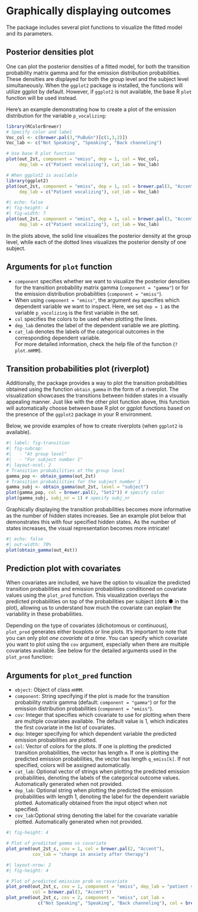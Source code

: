 # Graphically displaying outcomes {#sec-plotting}

The package includes several plot functions to visualize the fitted model and its parameters.

## Posterior densities plot

One can plot the posterior densities of a fitted model, for both the transition probability matrix gamma and for the emission distribution probabilities. These densities are displayed for both the group level and the subject level simultaneously. When the `ggplot2` package is installed, the functions will utilize ggplot by default. However, if `ggplot2` is not available, the base R `plot` function will be used instead.

Here's an example demonstrating how to create a plot of the emission distribution for the variable `p_vocalizing`:

```r
library(RColorBrewer)
# Specify color and label
Voc_col <- c(brewer.pal(3,"PuBuGn")[c(1,3,2)])
Voc_lab <- c("Not Speaking", "Speaking", "Back channeling")

# Use base R plot function
plot(out_2st, component = "emiss", dep = 1, col = Voc_col, 
     dep_lab = c("Patient vocalizing"), cat_lab = Voc_lab)
```

```r
# When ggplot2 is available
library(ggplot2)
plot(out_2st, component = "emiss", dep = 1, col = brewer.pal(3, "Accent"),
     dep_lab = c("Patient vocalizing"), cat_lab = Voc_lab)
```

```r
#| echo: false
#| fig-height: 4
#| fig-width: 7
plot(out_2st, component = "emiss", dep = 1, col = brewer.pal(3, "Accent"),
     dep_lab = c("Patient vocalizing"), cat_lab = Voc_lab)
```

In the plots above, the solid line visualizes the posterior density at the group level, while each of the dotted lines visualizes the posterior density of one subject.

::: {.callout-tip}
## Arguments for `plot` function

-   `component` specifies whether we want to visualize the posterior densities for the transition probability matrix gamma (`component = "gamma"`) or for the emission distribution probabilities (`component = "emiss"`).
-   When using `component = "emiss"`, the argument `dep` specifies which dependent variable we want to inspect. Here, we set `dep = 1` as the variable `p_vocolizing` is the first variable in the set.
-   `col` specifies the colors to be used when plotting the lines.
-   `dep_lab` denotes the label of the dependent variable we are plotting.
-   `cat_lab` denotes the labels of the categorical outcomes in the corresponding dependent variable.\
    For more detailed information, check the help file of the function (`?plot.mHMM`).
:::

## Transition probabilities plot (riverplot)

Additionally, the package provides a way to plot the transition probabilities obtained using the function `obtain_gamma` in the form of a riverplot. The visualization showcases the transitions between hidden states in a visually appealing manner. Just like with the other plot function above, this function will automatically choose between base R plot or ggplot functions based on the presence of the `ggplot2` package in your R environment.

Below, we provide examples of how to create riverplots (when `ggplot2` is available).

```r
#| label: fig-transition
#| fig-subcap:
#|   - "At group level"
#|   - "For subject number 1" 
#| layout-ncol: 2
# Transition probabilities at the group level
gamma_pop <- obtain_gamma(out_2st)
# Transition probabilities for the subject number 1
gamma_subj <- obtain_gamma(out_2st, level = "subject")
plot(gamma_pop, col = brewer.pal(2, "Set2")) # specify color
plot(gamma_subj, subj_nr = 1) # specify subj_nr
```

Graphically displaying the transition probabilities becomes more informative as the number of hidden states increases. See an example plot below that demonstrates this with four specified hidden states. As the number of states increases, the visual representation becomes more intricate!

```r
#| echo: false
#| out-width: 70%
plot(obtain_gamma(out_4st))

```


## Prediction plot with covariates
When covariates are included, we have the option to visualize the predicted transition probabilities and emission probabilities conditioned on covariate values using the `plot_pred` function. This visualization overlays the predicted probabilities on top of the probabilities per subject (dots &#9679; in the plot), allowing us to understand how much the covariate can explain the variability in these probabilities.

Depending on the type of covariates (dichotomous or continuous), `plot_pred` generates either boxplots or line plots. It's important to note that you can only plot *one covariate at a time*. You can specify which covariate you want to plot using the `cov` argument, especially when there are multiple covariates available. See below for the detailed arguments used in the `plot_pred` function:

::: {.callout-tip}
## Arguments for `plot_pred` function

- `object`: Object of class `mHMM`.
- `component`: String specifying if the plot is made for the transition 
probability matrix gamma (default: `component = "gamma"`) or for the emission distribution probabilities (`component = "emiss"`).
- `cov`: Integer that specifies which covariate to use for plotting when there are multiple covariates available. The default value is 1, which indicates the first covariate in the list of covariates.
- `dep`: Integer specifying for which dependent variable the predicted emission probabilities are plotted.
- `col`: Vector of colors for the plots. If one is plotting the predicted transition probabilities, the vector has length `m`. If one is plotting the predicted emission probabilities, the vector has length `q_emiss[k]`. If not specified, colors will be assigned automatically.
- `cat_lab`: Optional vector of strings when plotting the predicted emission probabilities, denoting the labels of the categorical outcome values. Automatically generated when not provided.
- `dep_lab`: Optional string when plotting the predicted the emission probabilities with length 1, denoting the label for the dependent variable plotted. Automatically obtained from the input object when not specified.
- `cov_lab`:Optional string denoting the label for the covariate variable plotted. Automatically generated when not provided.
:::
```r
#| fig-height: 4

# Plot of predicted gamma vs covariate 
plot_pred(out_2st_c, cov = 1, col = brewer.pal(2, "Accent"),  
          cov_lab = "change in anxiety after therapy") 
```

```r
#| layout-nrow: 2
#| fig-height: 4

# Plot of predicted emission prob vs covariate
plot_pred(out_2st_c, cov = 1, component = "emiss", dep_lab = "patient vocalizing", 
          col = brewer.pal(3, "Accent"))
plot_pred(out_2st_c, cov = 2, component = "emiss", cat_lab = 
            c("Not Speaking", "Speaking", "Back channeling"), col = brewer.pal(3, "Set2"))

```
